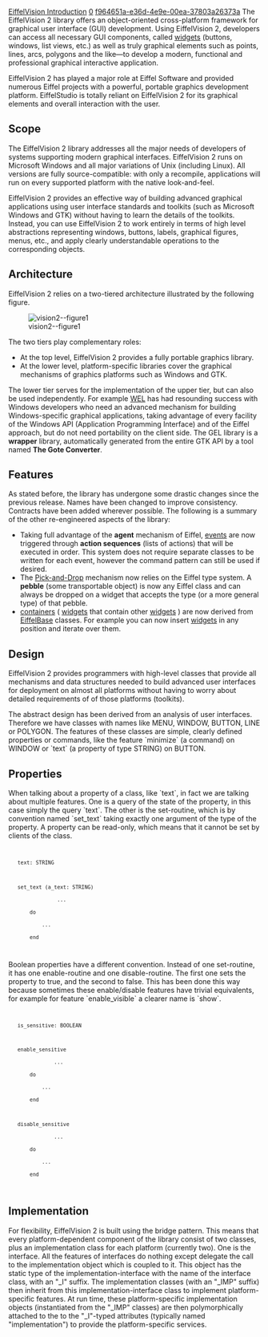 [[Property:title|EiffelVision Introduction]]
[[Property:weight|0]]
[[Property:uuid|f964651a-e36d-4e9e-00ea-37803a26373a]]
The EiffelVision 2 library offers an object-oriented cross-platform framework for graphical user interface (GUI) development. Using EiffelVision 2, developers can access all necessary GUI components, called [[Widgets|widgets]]  (buttons, windows, list views, etc.) as well as truly graphical elements such as points, lines, arcs, polygons and the like—to develop a modern, functional and professional graphical interactive application. 

EiffelVision 2 has played a major role at Eiffel Software and provided numerous Eiffel projects with a powerful, portable graphics development platform. EiffelStudio is totally reliant on EiffelVision 2 for its graphical elements and overall interaction with the user. 


==Scope==

The EiffelVision 2 library addresses all the major needs of developers of systems supporting modern graphical interfaces. EiffelVision 2 runs on Microsoft Windows and all major variations of Unix (including Linux). All versions are fully source-compatible:  with only a recompile, applications will run on every supported platform with the native look-and-feel. 

EiffelVision 2 provides an effective way of building advanced graphical applications using user interface standards and toolkits (such as Microsoft Windows and GTK) without having to learn the details of the toolkits. Instead, you can use EiffelVision 2 to work entirely in terms of high level abstractions representing windows, buttons, labels, graphical figures, menus, etc., and apply clearly understandable operations to the corresponding objects. 


==Architecture==

EiffelVision 2 relies on a two-tiered architecture illustrated by the following figure. 


[[Image:vision2--figure1]]  


The two tiers play complementary roles: 
* At the top level, EiffelVision 2 provides a fully portable graphics library.
* At the lower level, platform-specific libraries cover the graphical mechanisms of graphics platforms such as Windows and GTK.

The lower tier serves for the implementation of the upper tier, but can also be used independently. For example [[WEL]]  has had resounding success with Windows developers who need an advanced mechanism for building Windows-specific graphical applications, taking advantage of every facility of the Windows API (Application Programming Interface) and of the Eiffel approach, but do not need portability on the client side. The GEL library is a '''wrapper''' library, automatically generated from the entire GTK API by a tool named '''The Gote Converter'''. 


==Features==

As stated before, the library has undergone some drastic changes since the previous release. Names have been changed to improve consistency. Contracts have been added wherever possible.  The following is a summary of the other re-engineered aspects of the library: 
* Taking full advantage of the '''agent''' mechanism of Eiffel, [[uuid:fc32d1b5-72d6-2955-18fd-bce988ed8323|events]]  are now triggered through '''action sequences''' (lists of actions) that will be executed in order. This system does not require separate classes to be written for each event, however the command pattern can still be used if desired. 
* The [[EiffelVision Pick and Drop|Pick-and-Drop]]  mechanism now relies on the Eiffel type system. A '''pebble''' (some transportable object) is now any Eiffel class and can always be dropped on a widget that accepts the type (or a more general type) of that pebble. 
*  [[Containers|containers]]  ( [[Widgets|widgets]]  that contain other [[Widgets|widgets]] ) are now derived from [[EiffelBase]]  classes. For example you can now insert [[Widgets|widgets]]  in any position and iterate over them. 


==Design==

EiffelVision 2 provides programmers with high-level classes that provide all mechanisms and data structures needed to build advanced user interfaces for deployment on almost all platforms without having to worry about detailed requirements of of those platforms (toolkits).

The abstract design has been derived from an analysis of user interfaces. Therefore we have classes with names like MENU, WINDOW, BUTTON, LINE or POLYGON. The features of these classes are simple, clearly defined properties or commands, like the feature `minimize` (a command) on WINDOW or `text` (a property of type STRING) on BUTTON.

{{note| All class names in EiffelVision 2 are pre-pended with EV_ to avoid name clashes with existing classes.  Thus, <eiffel>BUTTON</eiffel> becomes <eiffel>EV_BUTTON</eiffel>, etc. }}


==Properties==

When talking about a property of a class, like `text`, in fact we are talking about multiple features. One is a query of the state of the property, in this case simply the query `text`. The other is the set-routine, which is by convention named `set_text` taking exactly one argument of the type of the property.  A property can be read-only, which means that it cannot be set by clients of the class.
<code>
    text: STRING

    set_text (a_text: STRING) 
                 ...
        do
            ...
        end
</code>

Boolean properties have a different convention. Instead of one set-routine, it has one enable-routine and one disable-routine.  The first one sets the property to true, and the second to false. This has been done this way because sometimes these enable/disable features have trivial equivalents, for example for feature `enable_visible` a clearer name is `show`. 
<code>
    is_sensitive: BOOLEAN

    enable_sensitive
                ... 
        do
            ...
        end


    disable_sensitive
                ... 
        do
            ...
        end
</code>


==Implementation==

For flexibility, EiffelVision 2 is built using the bridge pattern. This means that every platform-dependent component of the library consist of two classes, plus an implementation class for each platform (currently two). One is the <eiffel>interface</eiffel>. All the features of interfaces do nothing except delegate the call to the implementation object which is coupled to it. This object has the static type of the implementation-interface with the name of the interface class, with an "<eiffel>_I</eiffel>" suffix. The implementation classes (with an "<eiffel>_IMP</eiffel>" suffix) then inherit from this implementation-interface class to implement platform-specific features. At run time, these platform-specific implementation objects (instantiated from the "<eiffel>_IMP</eiffel>" classes) are then polymorphically attached to the to the "<eiffel>_I</eiffel>"-typed attributes (typically named "implementation") to provide the platform-specific services.

{{SeeAlso| The book titled ''Design Patterns: Elements of Reusable Object-Oriented Software'' by Erich Gamma, Richard Helm, Ralph Johnson, and John Vlissides, contains a complete description of the Bridge Pattern.}}



